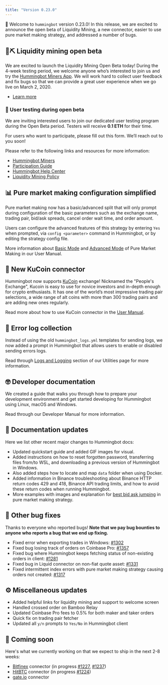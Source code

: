 ```yaml
---
title: "Version 0.23.0"
---
```


🚀 Welcome to `hummingbot` version 0.23.0! In this release, we are excited to announce the open beta of Liquidity Mining, a new connector, easier to use pure market making strategy, and addressed a number of bugs.

## 🌊⛏ Liquidity mining open beta

We are excited to launch the Liquidity Mining Open Beta today! During the 4-week testing period, we welcome anyone who’s interested to join us and try the [Hummingbot Miners App](https://miners.hummingbot.io). We will work hard to collect user feedback and fix bugs so that we can provide a great user experience when we go live on March 2, 2020.

- [Learn more](https://hummingbot.io/liquidity-mining/)

### 🧪 User testing during open beta

We are inviting interested users to join our dedicated user testing program during the Open Beta period. Testers will receive **0.1 ETH** for their time.

For users who want to participate, please fill out this form. We’ll reach out to you soon!

Please refer to the following links and resources for more information:

- [Hummingbot Miners](https://miners.hummingbot.io)
- [Participation Guide](https://docs.hummingbot.io/miner/liquidity-mining/overview/)
- [Hummingbot Help Center](https://hummingbot.zendesk.com/hc/en-us/categories/900000269026-Liquidity-Mining-FAQs)
- [Liquidity Mining Policy](https://hummingbot.io/liquidity-mining-policy/)

## 📊 Pure market making configuration simplified

Pure market making now has a basic/advanced split that will only prompt during configuration of the basic parameters such as the exchange name, trading pair, bid/ask spreads, cancel order wait time, and order amount.

Users can configure the advanced features of this strategy by entering `Yes` when prompted, via `config <parameter>` command in Hummingbot, or by editing the strategy config file.

More information about [Basic Mode](https://docs.hummingbot.io/strategies/pure-market-making/#basic-mode) and [Advanced Mode](https://docs.hummingbot.io/strategies/pure-market-making/#advanced-mode) of Pure Market Making in our User Manual.

## 🔗 New KuCoin connector

Hummingbot now supports [KuCoin](https://www.kucoin.com/) exchange! Nicknamed the "People's Exchange"​, Kucoin is easy to use for novice investors and in-depth enough for crypto enthusiasts. It has one of the world’s most impressive trading pair selections, a wide range of alt coins with more than 300 trading pairs and are adding new ones regularly.

Read more about how to use KuCoin connector in the [User Manual](/spot-connectors/kucoin/).

## 📜 Error log collection

Instead of using the old `hummingbot_logs.yml` templates for sending logs, we now added a prompt in Hummingbot that allows users to enable or disabled sending errors logs.

Read through [Logs and Logging](/operation/adv-command-ref/#error-log-collection) section of our Utilities page for more information.

## 🤓 Developer documentation

We created a guide that walks you through how to prepare your development environment and get started developing for Hummingbot using Linux, macOS and Windows.

Read through our Developer Manual for more information.

## 📓 Documentation updates

Here we list other recent major changes to Hummingbot docs:

- Updated quickstart guide and added GIF images for visual.
- Added instructions on how to reset forgotten password, transferring files from/to WSL, and downloading a previous version of Hummingbot in Windows.
- Also added steps how to locate and map `data` folder when using Docker.
- Added information in Binance troubleshooting about Binance HTTP return codes 429 and 418, Binance API trading limits, and how to avoid these return codes when running Hummingbot.
- More examples with images and explanation for [best bid ask jumping](https://docs.hummingbot.io/strategies/pure-market-making/#best-bid-ask-jumping) in pure market making strategy.

## 🐞 Other bug fixes

Thanks to everyone who reported bugs! **Note that we pay bug bounties to anyone who reports a bug that we end up fixing.**

- Fixed error when exporting trades in Windows: [#1302](https://github.com/CoinAlpha/hummingbot/issues/1302)
- Fixed bug losing track of orders on Coinbase Pro: [#1357](https://github.com/CoinAlpha/hummingbot/issues/1357)
- Fixed bug where Hummingbot keeps fetching status of non-existing orders in client: [#1281](https://github.com/CoinAlpha/hummingbot/issues/1281)
- Fixed bug in Liquid connector on non-fiat quote asset: [#1331](https://github.com/CoinAlpha/hummingbot/issues/1331)
- Fixed intermittent index errors with pure market making strategy causing orders not created: [#1317](https://github.com/CoinAlpha/hummingbot/issues/1317)

## ⚙️ Miscellaneous updates

- Added helpful links for liquidity mining and support to welcome screen
- Handled crossed order on Bamboo Relay
- Updated Coinbase Pro fees to 0.5% for both maker and taker orders
- Quick fix on trading pair fetcher
- Updated all `y/n` prompts to `Yes/No` in Hummingbot client

## 🚀 Coming soon

Here's what we currently working on that we expect to ship in the next 2-8 weeks:

- [Bitfinex](https://www.bitfinex.com/) connector (in progress [#1227](https://github.com/CoinAlpha/hummingbot/pull/1227), [#1237](https://github.com/CoinAlpha/hummingbot/pull/1237))
- [HitBTC](https://hitbtc.com/) connector (in progress [#1224](https://github.com/CoinAlpha/hummingbot/pull/1224))
- [gate.io](https://gate.io) connector
